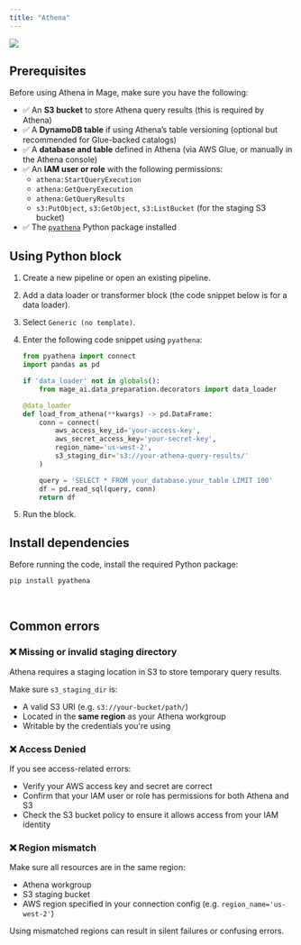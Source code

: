 ```yaml
---
title: "Athena"
---
```


![](https://user-images.githubusercontent.com/78053898/198754439-87922b6d-e8ed-4b6c-852c-96a1d3545612.png)

## Prerequisites

Before using Athena in Mage, make sure you have the following:

- ✅ An **S3 bucket** to store Athena query results (this is required by Athena)
- ✅ A **DynamoDB table** if using Athena’s table versioning (optional but recommended for Glue-backed catalogs)
- ✅ A **database and table** defined in Athena (via AWS Glue, or manually in the Athena console)
- ✅ An **IAM user or role** with the following permissions:
  - `athena:StartQueryExecution`
  - `athena:GetQueryExecution`
  - `athena:GetQueryResults`
  - `s3:PutObject`, `s3:GetObject`, `s3:ListBucket` (for the staging S3 bucket)
- ✅ The [`pyathena`](https://pypi.org/project/pyathena/) Python package installed


## Using Python block

1. Create a new pipeline or open an existing pipeline.
2. Add a data loader or transformer block (the code snippet below is for a data loader).
3. Select `Generic (no template)`.
4. Enter the following code snippet using `pyathena`:

   ```python
   from pyathena import connect
   import pandas as pd

   if 'data_loader' not in globals():
       from mage_ai.data_preparation.decorators import data_loader

   @data_loader
   def load_from_athena(**kwargs) -> pd.DataFrame:
       conn = connect(
           aws_access_key_id='your-access-key',
           aws_secret_access_key='your-secret-key',
           region_name='us-west-2',
           s3_staging_dir='s3://your-athena-query-results/'
       )

       query = 'SELECT * FROM your_database.your_table LIMIT 100'
       df = pd.read_sql(query, conn)
       return df
    ```
5. Run the block.

## Install dependencies

Before running the code, install the required Python package:

```bash
pip install pyathena
```

<br />

## Common errors

### ❌ Missing or invalid staging directory
Athena requires a staging location in S3 to store temporary query results.

Make sure `s3_staging_dir` is:
- A valid S3 URI (e.g. `s3://your-bucket/path/`)
- Located in the **same region** as your Athena workgroup
- Writable by the credentials you're using

### ❌ Access Denied
If you see access-related errors:
- Verify your AWS access key and secret are correct
- Confirm that your IAM user or role has permissions for both Athena and S3
- Check the S3 bucket policy to ensure it allows access from your IAM identity

### ❌ Region mismatch
Make sure all resources are in the same region:
- Athena workgroup
- S3 staging bucket
- AWS region specified in your connection config (e.g. `region_name='us-west-2'`)

Using mismatched regions can result in silent failures or confusing errors.

<br />
